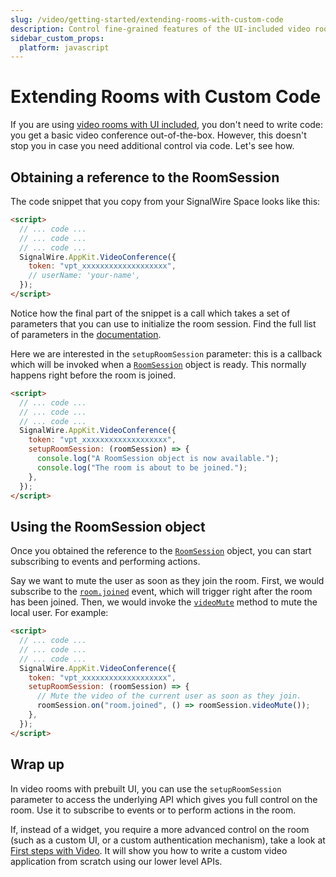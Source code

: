 ```yaml
---
slug: /video/getting-started/extending-rooms-with-custom-code
description: Control fine-grained features of the UI-included video rooms using JavaScript
sidebar_custom_props:
  platform: javascript
---
```


# Extending Rooms with Custom Code

If you are using [video rooms with UI included](/video/conference), you don't need to write code: you
get a basic video conference out-of-the-box. However, this doesn't stop you in
case you need additional control via code. Let's see how.

## Obtaining a reference to the RoomSession

The code snippet that you copy from your SignalWire Space looks like this:

```html
<script>
  // ... code ...
  // ... code ...
  // ... code ...
  SignalWire.AppKit.VideoConference({
    token: "vpt_xxxxxxxxxxxxxxxxxxx",
    // userName: 'your-name',
  });
</script>
```

Notice how the final part of the snippet is a call which takes a set of
parameters that you can use to initialize the room session. Find the full list
of parameters in the [documentation](sdks/reference/video-conference-appkit/index.mdx).

Here we are interested in the `setupRoomSession` parameter: this is a callback
which will be invoked when a [`RoomSession`][roomsession] object is ready. This
normally happens right before the room is joined.

```html
<script>
  // ... code ...
  // ... code ...
  // ... code ...
  SignalWire.AppKit.VideoConference({
    token: "vpt_xxxxxxxxxxxxxxxxxxx",
    setupRoomSession: (roomSession) => {
      console.log("A RoomSession object is now available.");
      console.log("The room is about to be joined.");
    },
  });
</script>
```

## Using the RoomSession object

Once you obtained the reference to the [`RoomSession`][roomsession] object, you
can start subscribing to events and performing actions.

Say we want to mute the user as soon as they join the room. First, we would
subscribe to the
[`room.joined`](/sdks/relay-browser-sdk/video/room-session#roomjoined)
event, which will trigger right after the room has been joined. Then, we would
invoke the
[`videoMute`](/sdks/relay-browser-sdk/video/room-session#videomute)
method to mute the local user. For example:

```html
<script>
  // ... code ...
  // ... code ...
  // ... code ...
  SignalWire.AppKit.VideoConference({
    token: "vpt_xxxxxxxxxxxxxxxxxxx",
    setupRoomSession: (roomSession) => {
      // Mute the video of the current user as soon as they join.
      roomSession.on("room.joined", () => roomSession.videoMute());
    },
  });
</script>
```

## Wrap up

In video rooms with prebuilt UI, you can use the `setupRoomSession` parameter to
access the underlying API which gives you full control on the room. Use it to
subscribe to events or to perform actions in the room.

If, instead of a widget, you require a more advanced control on the room (such as a custom UI,
or a custom authentication mechanism), take a look at [First steps with Video](../video-first-steps/index.mdx). It will show you how to write a custom video
application from scratch using our lower level APIs.

[roomsession]: /sdks/relay-browser-sdk/video/room-session

